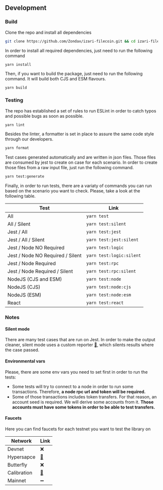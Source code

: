 ## Development
### Build

Clone the repo and install all dependencies
```bash copy
git clone https://github.com/Zondax/izari-filecoin.git && cd izari-filecoin
```

In order to install all required dependencies, just need to run the following command
```bash
yarn install
```

Then, if you want to build the package, just need to run the following command. It will build both CJS and ESM flavours.
```bash
yarn build
```

### Testing

The repo has established a set of rules to run ESLint in order to catch typos and possible bugs as soon as possible.
```bash
yarn lint
```

Besides the linter, a formatter is set in place to assure the same code style through our developers.
```bash
yarn format
```

Test cases generated automatically and are written in json files. Those files are consumed by jest to create on case for each scenario. In order to create those files
from a raw input file, just run the following command.
```bash
yarn test:generate
```

Finally, in order to run tests, there are a variaty of commands you can run
based on the scenario you want to check. Please, take a look at the following table.

| Test                             | Link                     |
|----------------------------------|--------------------------|
| All                              | `yarn test`              |
| All / Silent                     | `yarn test:silent`       |
| Jest / All                       | `yarn test:jest`        |
| Jest / All / Silent              | `yarn test:jest:silent`  |
| Jest / Node NO Required          | `yarn test:logic`        |
| Jest / Node NO Required / Silent | `yarn test:logic:silent` |
| Jest / Node Required             | `yarn test:rpc`          |
| Jest / Node Required / Silent    | `yarn test:rpc:silent`   |
| NodeJS (CJS and ESM)             | `yarn test:node`         |
| NodeJS (CJS)                     | `yarn test:node:cjs`     |
| NodeJS (ESM)                     | `yarn test:node:esm`     |
| React                            | `yarn test:react`        |

### Notes

#### Silent mode
There are many test cases that are run on Jest. In order to make the output cleaner, silent mode uses a custom reporter [🔗](https://www.npmjs.com/package/jest-silent-reporter),
which silents results where the case passed.

#### Environmental vars
Please, there are some env vars you need to set first in order to run the tests:
  - Some tests will try to connect to a node in order to run some transactions. Therefore, **a node rpc url and token will be required.**
  - Some of those transactions includes token transfers. For that reason, an account seed is required. We will derive some
accounts from it. **Those accounts must have some tokens in order to be able to test transfers.**

#### Faucets

Here you can find faucets for each testnet you want to test the library on

| Network     | Link                                                               |
|-------------|--------------------------------------------------------------------|
| Devnet      | ❌                                                                |
| Hypersapce  | [🔗](https://beryx.zondax.ch/faucet)                           |
| Butterfly   | ❌                                                                |
| Calibration | [🔗](https://faucet.triangleplatform.com/filecoin/calibration) |
| Mainnet     | ➖                                                 |
